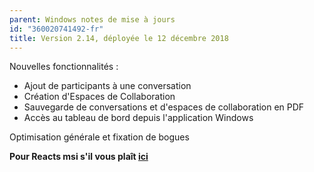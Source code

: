 ```yaml
---
parent: Windows notes de mise à jours
id: "360020741492-fr"
title: Version 2.14, déployée le 12 décembre 2018
---
```

Nouvelles fonctionnalités :

*   Ajout de participants à une conversation
*   Création d'Espaces de Collaboration
*   Sauvegarde de conversations et d'espaces de collaboration en PDF
*   Accès au tableau de bord depuis l'application Windows

Optimisation générale et fixation de bogues

**Pour Reacts msi s'il vous plaît [ici](https://reacts.com/install/2.14.1.0/reacts.msi)**
